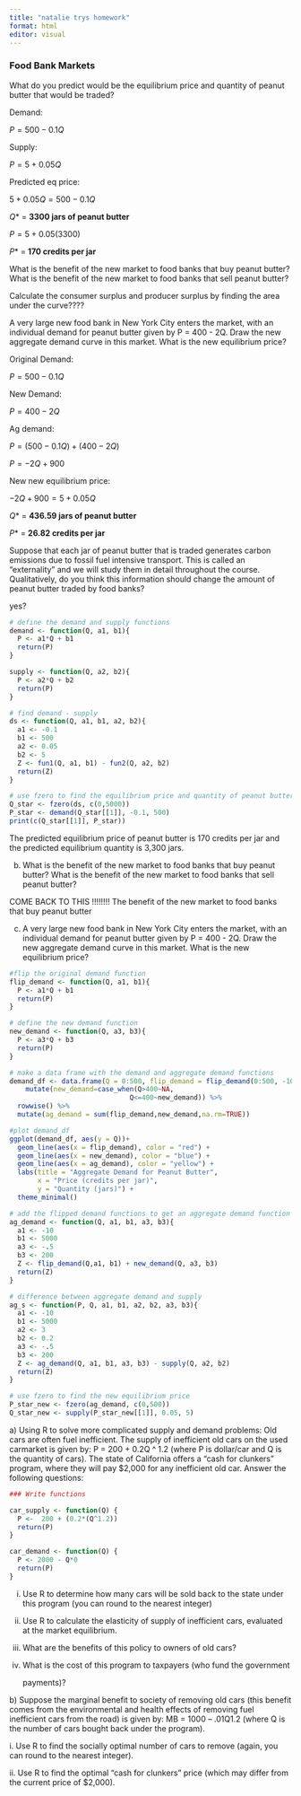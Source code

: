 ```yaml
---
title: "natalie trys homework"
format: html
editor: visual
---
```


### Food Bank Markets

What do you predict would be the equilibrium price and quantity of peanut butter that would be traded?

Demand:

$P = 500 - 0.1Q$

Supply:

$P = 5 + 0.05Q$

Predicted eq price:

$5 + 0.05Q = 500 - 0.1Q$

$Q*$ = **3300 jars of peanut butter**

$P = 5 + 0.05(3300)$

$P*$ = **170 credits per jar**

What is the benefit of the new market to food banks that buy peanut butter? What is the benefit of the new market to food banks that sell peanut butter?

Calculate the consumer surplus and producer surplus by finding the area under the curve????

A very large new food bank in New York City enters the market, with an individual demand for peanut butter given by P = 400 - 2Q. Draw the new aggregate demand curve in this market. What is the new equilibrium price?

Original Demand:

$P = 500 - 0.1Q$

New Demand:

$P = 400 - 2Q$

Ag demand:

$P=(500 - 0.1Q)+(400 - 2Q)$

$P=-2Q +900$

New new equilibrium price:

$-2Q +900 =5 + 0.05Q$

$Q*$ = **436.59 jars of peanut butter**

$P*$ = **26.82 credits per jar**

Suppose that each jar of peanut butter that is traded generates carbon emissions due to fossil fuel intensive transport. This is called an “externality” and we will study them in detail throughout the course. Qualitatively, do you think this information should change the amount of peanut butter traded by food banks?

yes?

```r
# define the demand and supply functions
demand <- function(Q, a1, b1){
  P <- a1*Q + b1
  return(P)
}

supply <- function(Q, a2, b2){
  P <- a2*Q + b2
  return(P)
}

# find demand - supply
ds <- function(Q, a1, b1, a2, b2){
  a1 <- -0.1
  b1 <- 500
  a2 <- 0.05
  b2 <- 5
  Z <- fun1(Q, a1, b1) - fun2(Q, a2, b2)
  return(Z)
}

# use fzero to find the equilibrium price and quantity of peanut butter that would be traded
Q_star <- fzero(ds, c(0,5000))
P_star <- demand(Q_star[[1]], -0.1, 500)
print(c(Q_star[[1]], P_star))
```

The predicted equilibrium price of peanut butter is 170 credits per jar and the predicted equilibrium quantity is 3,300 jars.

b)  What is the benefit of the new market to food banks that buy peanut butter? What is the benefit of the new market to food banks that sell peanut butter?

COME BACK TO THIS !!!!!!!! The benefit of the new market to food banks that buy peanut butter

c)  A very large new food bank in New York City enters the market, with an individual demand for peanut butter given by P = 400 - 2Q. Draw the new aggregate demand curve in this market. What is the new equilibrium price?

```r
#flip the original demand function
flip_demand <- function(Q, a1, b1){
  P <- a1*Q + b1
  return(P)
}

# define the new demand function
new_demand <- function(Q, a3, b3){
  P <- a3*Q + b3
  return(P)
}

# make a data frame with the demand and aggregate demand functions
demand_df <- data.frame(Q = 0:500, flip_demand = flip_demand(0:500, -10, 5000), new_demand = new_demand(0:500,-.5, 200)) %>% 
    mutate(new_demand=case_when(Q>400~NA,
                              Q<=400~new_demand)) %>% 
  rowwise() %>% 
  mutate(ag_demand = sum(flip_demand,new_demand,na.rm=TRUE))

#plot demand_df
ggplot(demand_df, aes(y = Q))+
  geom_line(aes(x = flip_demand), color = "red") +
  geom_line(aes(x = new_demand), color = "blue") +
  geom_line(aes(x = ag_demand), color = "yellow") +
  labs(title = "Aggregate Demand for Peanut Butter",
       x = "Price (credits per jar)",
       y = "Quantity (jars)") +
  theme_minimal()
```

```r
# add the flipped demand functions to get an aggregate demand function
ag_demand <- function(Q, a1, b1, a3, b3){
  a1 <- -10
  b1 <- 5000
  a3 <- -.5
  b3 <- 200
  Z <- flip_demand(Q,a1, b1) + new_demand(Q, a3, b3)
  return(Z)
}

# difference between aggregate demand and supply
ag_s <- function(P, Q, a1, b1, a2, b2, a3, b3){
  a1 <- -10
  b1 <- 5000
  a2 <- 3
  b2 <- 0.2
  a3 <- -.5
  b3 <- 200
  Z <- ag_demand(Q, a1, b1, a3, b3) - supply(Q, a2, b2)
  return(Z)
}

# use fzero to find the new equilibrium price
P_star_new <- fzero(ag_demand, c(0,500))
Q_star_new <- supply(P_star_new[[1]], 0.05, 5)
```

a\) Using R to solve more complicated supply and demand problems: Old cars are often fuel inefficient. The supply of inefficient old cars on the used carmarket is given by: P = 200 + 0.2Q \^ 1.2 (where P is dollar/car and Q is the quantity of cars). The state of California offers a “cash for clunkers” program, where they will pay \$2,000 for any inefficient old car. Answer the following questions:

```r
### Write functions

car_supply <- function(Q) {
  P <-  200 + (0.2*(Q^1.2))
  return(P)
}

car_demand <- function(Q) {
  P <- 2000 - Q*0
  return(P)
}
```

i.  Use R to determine how many cars will be sold back to the state under this program (you can round to the nearest integer)

ii. Use R to calculate the elasticity of supply of inefficient cars, evaluated at the market equilibrium.

iii. What are the benefits of this policy to owners of old cars?

iv. What is the cost of this program to taxpayers (who fund the government

    payments)?

b\) Suppose the marginal benefit to society of removing old cars (this benefit comes from the environmental and health effects of removing fuel inefficient cars from the road) is given by: MB = 1000 – .01Q1.2 (where Q is the number of cars bought back under the program).

i\. Use R to find the socially optimal number of cars to remove (again, you can round to the nearest integer).

ii\. Use R to find the optimal “cash for clunkers” price (which may differ from the current price of \$2,000).
